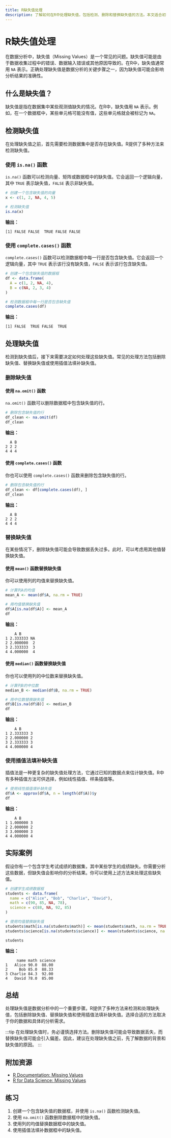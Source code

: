 ```yaml
---
title: R缺失值处理
description: 了解如何在R中处理缺失值，包括检测、删除和替换缺失值的方法。本文适合初学者，包含代码示例和实际案例。
---
```


# R缺失值处理

在数据分析中，缺失值（Missing Values）是一个常见的问题。缺失值可能是由于数据收集过程中的错误、数据输入错误或其他原因导致的。在R中，缺失值通常用 `NA` 表示。正确处理缺失值是数据分析的关键步骤之一，因为缺失值可能会影响分析结果的准确性。

## 什么是缺失值？

缺失值是指在数据集中某些观测值缺失的情况。在R中，缺失值用 `NA` 表示。例如，在一个数据框中，某些单元格可能没有值，这些单元格就会被标记为 `NA`。

## 检测缺失值

在处理缺失值之前，首先需要检测数据集中是否存在缺失值。R提供了多种方法来检测缺失值。

### 使用 `is.na()` 函数

`is.na()` 函数可以检测向量、矩阵或数据框中的缺失值。它会返回一个逻辑向量，其中 `TRUE` 表示缺失值，`FALSE` 表示非缺失值。

```r
# 创建一个包含缺失值的向量
x <- c(1, 2, NA, 4, 5)

# 检测缺失值
is.na(x)
```

**输出：**
```
[1] FALSE FALSE  TRUE FALSE FALSE
```

### 使用 `complete.cases()` 函数

`complete.cases()` 函数可以检测数据框中每一行是否包含缺失值。它会返回一个逻辑向量，其中 `TRUE` 表示该行没有缺失值，`FALSE` 表示该行包含缺失值。

```r
# 创建一个包含缺失值的数据框
df <- data.frame(
  A = c(1, 2, NA, 4),
  B = c(NA, 2, 3, 4)
)

# 检测数据框中每一行是否包含缺失值
complete.cases(df)
```

**输出：**
```
[1] FALSE  TRUE FALSE  TRUE
```

## 处理缺失值

检测到缺失值后，接下来需要决定如何处理这些缺失值。常见的处理方法包括删除缺失值、替换缺失值或使用插值法填补缺失值。

### 删除缺失值

#### 使用 `na.omit()` 函数

`na.omit()` 函数可以删除数据框中包含缺失值的行。

```r
# 删除包含缺失值的行
df_clean <- na.omit(df)
df_clean
```

**输出：**
```
  A B
2 2 2
4 4 4
```

#### 使用 `complete.cases()` 函数

你也可以使用 `complete.cases()` 函数来删除包含缺失值的行。

```r
# 删除包含缺失值的行
df_clean <- df[complete.cases(df), ]
df_clean
```

**输出：**
```
  A B
2 2 2
4 4 4
```

### 替换缺失值

在某些情况下，删除缺失值可能会导致数据丢失过多。此时，可以考虑用其他值替换缺失值。

#### 使用 `mean()` 函数替换缺失值

你可以使用列的均值来替换缺失值。

```r
# 计算列A的均值
mean_A <- mean(df$A, na.rm = TRUE)

# 用均值替换缺失值
df$A[is.na(df$A)] <- mean_A
df
```

**输出：**
```
    A B
1 2.333333 NA
2 2.000000  2
3 2.333333  3
4 4.000000  4
```

#### 使用 `median()` 函数替换缺失值

你也可以使用列的中位数来替换缺失值。

```r
# 计算列B的中位数
median_B <- median(df$B, na.rm = TRUE)

# 用中位数替换缺失值
df$B[is.na(df$B)] <- median_B
df
```

**输出：**
```
    A B
1 2.333333 3
2 2.000000 2
3 2.333333 3
4 4.000000 4
```

### 使用插值法填补缺失值

插值法是一种更复杂的缺失值处理方法，它通过已知的数据点来估计缺失值。R中有多种插值方法可供选择，例如线性插值、样条插值等。

```r
# 使用线性插值填补缺失值
df$A <- approx(df$A, n = length(df$A))$y
df
```

**输出：**
```
    A B
1 1.000000 3
2 2.000000 2
3 3.000000 3
4 4.000000 4
```

## 实际案例

假设你有一个包含学生考试成绩的数据集，其中某些学生的成绩缺失。你需要分析这些数据，但缺失值会影响你的分析结果。你可以使用上述方法来处理这些缺失值。

```r
# 创建学生成绩数据框
students <- data.frame(
  name = c("Alice", "Bob", "Charlie", "David"),
  math = c(90, 85, NA, 78),
  science = c(88, NA, 92, 85)
)

# 使用均值替换缺失值
students$math[is.na(students$math)] <- mean(students$math, na.rm = TRUE)
students$science[is.na(students$science)] <- mean(students$science, na.rm = TRUE)

students
```

**输出：**
```
     name math science
1   Alice 90.0  88.00
2     Bob 85.0  88.33
3 Charlie 84.3  92.00
4   David 78.0  85.00
```

## 总结

处理缺失值是数据分析中的一个重要步骤。R提供了多种方法来检测和处理缺失值，包括删除缺失值、替换缺失值和使用插值法填补缺失值。选择合适的方法取决于你的数据和具体的分析需求。

:::tip
在处理缺失值时，务必谨慎选择方法。删除缺失值可能会导致数据丢失，而替换缺失值可能会引入偏差。因此，建议在处理缺失值之前，先了解数据的背景和缺失值的原因。
:::

## 附加资源

- [R Documentation: Missing Values](https://cran.r-project.org/doc/manuals/r-release/R-intro.html#Missing-values)
- [R for Data Science: Missing Values](https://r4ds.had.co.nz/tidy-data.html#missing-values)

## 练习

1. 创建一个包含缺失值的数据框，并使用 `is.na()` 函数检测缺失值。
2. 使用 `na.omit()` 函数删除数据框中的缺失值。
3. 使用列的均值替换数据框中的缺失值。
4. 使用插值法填补数据框中的缺失值。